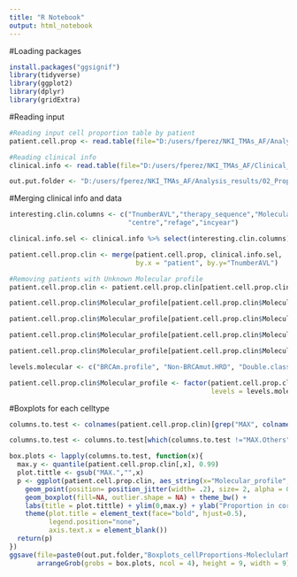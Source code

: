 ---
title: "R Notebook"
output: html_notebook
---
#Loading packages
```{r}
install.packages("ggsignif") 
library(tidyverse)
library(ggplot2)
library(dplyr)
library(gridExtra)
```



#Reading input
```{r}
#Reading input cell proportion table by patient
patient.cell.prop <- read.table(file="D:/users/fperez/NKI_TMAs_AF/Analysis_results/01_Cell-proportions_Heatmaps2/tCycif_cell-proportions-patients.csv", sep=",", header=TRUE)

#Reading clinical info
clinical.info <- read.table(file="D:/users/fperez/NKI_TMAs_AF/Clinical_data/T-CycIF.csv", sep=",", header = TRUE)

out.put.folder <- "D:/users/fperez/NKI_TMAs_AF/Analysis_results/02_Proportions_comparisons/"
```

#Merging clinical info and data
```{r}
interesting.clin.columns <- c("TnumberAVL","therapy_sequence","Molecular_profile",
                              "centre","refage","incyear")

clinical.info.sel <- clinical.info %>% select(interesting.clin.columns)

patient.cell.prop.clin <- merge(patient.cell.prop, clinical.info.sel,
                                by.x = "patient", by.y="TnumberAVL")

#Removing patients with Unknown Molecular profile
patient.cell.prop.clin <- patient.cell.prop.clin[patient.cell.prop.clin$Molecular_profile !="",]

patient.cell.prop.clin$Molecular_profile[patient.cell.prop.clin$Molecular_profile == "BRCAmut OR hypermethylation"] <- "BRCAm.profile"

patient.cell.prop.clin$Molecular_profile[patient.cell.prop.clin$Molecular_profile == "BRCAness"] <- "Non-BRCAmut.HRD"

patient.cell.prop.clin$Molecular_profile[patient.cell.prop.clin$Molecular_profile == "CCNE1"] <- "CCNE1.amp"

patient.cell.prop.clin$Molecular_profile[patient.cell.prop.clin$Molecular_profile == "BRCAness & CCNE1"] <- "Double.class"

levels.molecular <- c("BRCAm.profile", "Non-BRCAmut.HRD", "Double.class", "CCNE1.amp", "Other")

patient.cell.prop.clin$Molecular_profile <- factor(patient.cell.prop.clin$Molecular_profile,
                                                   levels = levels.molecular)
```

#Boxplots for each celltype
```{r}
columns.to.test <- colnames(patient.cell.prop.clin)[grep("MAX", colnames(patient.cell.prop.clin))]

columns.to.test <- columns.to.test[which(columns.to.test !="MAX.Others" & columns.to.test !="MAX.Cancer")]

box.plots <- lapply(columns.to.test, function(x){
  max.y <- quantile(patient.cell.prop.clin[,x], 0.99)
  plot.tittle <- gsub("MAX.","",x)
  p <- ggplot(patient.cell.prop.clin, aes_string(x="Molecular_profile", y=x, color="Molecular_profile")) +
    geom_point(position= position_jitter(width= .2), size= 2, alpha = 0.5) +
    geom_boxplot(fill=NA, outlier.shape = NA) + theme_bw() +
    labs(title = plot.tittle) + ylim(0,max.y) + ylab("Proportion in core") + xlab("Molecular profile") +
    theme(plot.title = element_text(face="bold", hjust=0.5),
          legend.position="none",
          axis.text.x = element_blank())
  return(p)
})
ggsave(file=paste0(out.put.folder,"Boxplots_cellProportions-MoleclularMarkers.pdf"),
       arrangeGrob(grobs = box.plots, ncol = 4), height = 9, width = 9)

```



